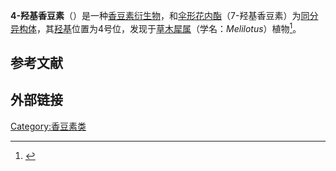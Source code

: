 {{chembox
| Watchedfields = changed
| verifiedrevid = 477222305
| ImageFile = 4-Hydroxycoumarin.PNG
| ImageName = Chemical structure of 4-hydroxycoumarin
| IUPACName = 2-Hydroxychromen-4-one
| OtherNames = 4-Coumarinol<br>Benzotetronic acid
|Section1={{Chembox Identifiers
| ChemSpiderID_Ref = {{chemspidercite|correct|chemspider}}
| ChemSpiderID = 10254753
| InChIKey = PTNLHDGQWUGONS-OWOJBTEDBL
| ChEMBL_Ref = {{ebicite|correct|EBI}}
| ChEMBL = 301141
| StdInChI_Ref = {{stdinchicite|correct|chemspider}}
| StdInChI = 1S/C9H6O3/c10-7-5-9(11)12-8-4-2-1-3-6(7)8/h1-5,10H
| StdInChIKey_Ref = {{stdinchicite|correct|chemspider}}
| StdInChIKey = VXIXUWQIVKSKSA-UHFFFAOYSA-N
| CASNo = 1076-38-6
| CASNo_Ref = {{cascite|correct|CAS}}
| UNII_Ref = {{fdacite|correct|FDA}}
| UNII = X954ZLL2RD
| PubChem = 14101
| SMILES = Oc1ccc(/C=C/CO)cc1
| InChI = 1/C9H10O2/c10-7-1-2-8-3-5-9(11)6-4-8/h1-6,10-11H,7H2/b2-1+
| MeSHName =
}}
|Section2={{Chembox Properties
| C=9|H=6|O=3
| Appearance =
| Density =
| MeltingPt = {{convert|209|-|210|C|K}}<ref>{{cite journal|journal=The Journal of Organic Chemistry|volume=22|issue=3|language=en|issn=0022-3263|date=1957-03|pages=245–250|doi=10.1021/jo01354a005|url=https://pubs.acs.org/doi/abs/10.1021/jo01354a005|title=Use of Mixed Carboxylic-Carbonic Anhydrides for Acylations on Carbon and Oxygen 1|accessdate=2021-02-01|author=D. Stanley Tarbell, John A. Price}}</ref>
| BoilingPt =
| Solubility =
}}
}}
'''4-羟基香豆素'''（{{lang-en|4-hydroxycoumarin}}）是一种[[香豆素|香豆素]][[衍生物|衍生物]]，和[[伞形花内酯|伞形花内酯]]（7-羟基香豆素）为[[同分异构体|同分异构体]]，其[[羟基|羟基]]位置为4号位，发现于[[草木犀属|草木犀属]]（学名：''Melilotus''）植物<ref>{{cite journal | author = Bye, A. | author2 = King, H. K. | date = 1970 | title = The biosynthesis of 4-hydroxycoumarin and dicoumarol by Aspergillus fumigatus Fresenius | url = https://archive.org/details/sim_biochemical-journal_1970-04_117_2/page/237 | journal = Biochemical Journal | volume = 117 | issue = 2 | pages = 237–245| pmid = 4192639 | pmc = 1178855 | doi=10.1042/bj1170237}}</ref>。

== 参考文献 ==
{{Reflist}}

== 外部链接 ==
{{灭鼠剂}}
{{coumarin}}

[[Category:香豆素类|Category:香豆素类]]